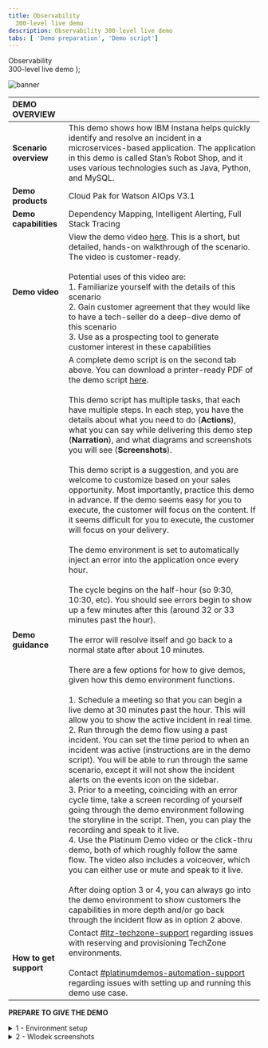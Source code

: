 ```yaml
---
title: Observability
  300-level live demo
description: Observability 300-level live demo
tabs: [ 'Demo preparation', 'Demo script']
---
```


  <span>
    Observability <br/> 300-level live demo
  </span> );

![banner](./images/AIOps_Observability_300_Prep.jpg)
<span id="top"></span>

| DEMO OVERVIEW | |
| :---         | :--- |
| **Scenario overview** | This demo shows how IBM Instana helps quickly identify and resolve an incident in a microservices-based application. The application in this demo is called Stan’s Robot Shop, and it uses various technologies such as Java, Python, and MySQL. |
| **Demo products** | Cloud Pak for Watson AIOps V3.1 |
| **Demo capabilities** | Dependency Mapping, Intelligent Alerting, Full Stack Tracing |
| **Demo video** | View the demo video <a href="https://ibm.ent.box.com/s/eogn2t43x23nk8ksyk236teqppe5d49e" target="_blank" rel="noreferrer">here</a>. This is a short, but detailed, hands-on walkthrough of the scenario. The video is customer-ready. <br/> <br/> Potential uses of this video are: <br/> 1. Familiarize yourself with the details of this scenario <br/> 2. Gain customer agreement that they would like to have a tech-seller do a deep-dive demo of this scenario <br/> 3. Use as a prospecting tool to generate customer interest in these capabilities |
| **Demo guidance** | A complete demo script is on the second tab above. You can download a printer-ready PDF of the demo script <a href="./300-Observability-Demo-Script.pdf" target="_blank" rel="noreferrer">here</a>. <br/><br/> This demo script has multiple tasks, that each have multiple steps. In each step, you have the details about what you need to do (**Actions**), what you can say while delivering this demo step (**Narration**), and what diagrams and screenshots you will see (**Screenshots**). <br/><br/> This demo script is a suggestion, and you are welcome to customize based on your sales opportunity. Most importantly, practice this demo in advance. If the demo seems easy for you to execute, the customer will focus on the content. If it seems difficult for you to execute, the customer will focus on your delivery. <br/><br/> The demo environment is set to automatically inject an error into the application once every hour. <br/> <br/> The cycle begins on the half-hour (so 9:30, 10:30, etc). You should see errors begin to show up a few minutes after this (around 32 or 33 minutes past the hour). <br/> <br/> The error will resolve itself and go back to a normal state after about 10 minutes. <br/> <br/> There are a few options for how to give demos, given how this demo environment functions. <br/> <br/> 1.	Schedule a meeting so that you can begin a live demo at 30 minutes past the hour. This will allow you to show the active incident in real time. <br/> 2.	Run through the demo flow using a past incident. You can set the time period to when an incident was active (instructions are in the demo script). You will be able to run through the same scenario, except it will not show the incident alerts on the events icon on the sidebar. <br/> 3.	Prior to a meeting, coinciding with an error cycle time, take a screen recording of yourself going through the demo environment following the storyline in the script. Then, you can play the recording and speak to it live. <br/> 4. Use the Platinum Demo video or the click-thru demo, both of which roughly follow the same flow. The video also includes a voiceover, which you can either use or mute and speak to it live. <br/> <br/> After doing option 3 or 4, you can always go into the demo environment to show customers the capabilities in more depth and/or go back through the incident flow as in option 2 above. |
| **How to get support** | Contact <a href="https://ibm-cloud.slack.com/archives/C0124J683GW" target="_blank" rel="noreferrer">#itz-techzone-support</a> regarding issues with reserving and provisioning TechZone environments.<br/><br/>Contact <a href="https://ibm-cloud.slack.com/archives/C0216F39ACU" target="_blank" rel="noreferrer">#platinumdemos-automation-support</a> regarding issues with setting up and running this demo use case. |

**PREPARE TO GIVE THE DEMO**

<details>

<summary>1 - Environment setup</summary>
<br/>

Log into the demo environment: <br/>
•	For IBMers, click <a href="https://ibmdemo-instanaibm.instana.io" target="_blank" rel="noreferrer">here</a> <br/>
•	For business partners, click <a href="https://demo-partner.instana.io/" target="_blank" rel="noreferrer">here</a> <br/>
•	If it is your first time accessing the environment, you will need to request access (See **2 - Requisition instructions** below). Allow up to two business days to receive access. <br/> <br/>

Note: <br/>
•	If you will be demonstrating using a live incident (i.e. beginning the demo at 30 minutes past the hour), no additional setup is needed. <br/>
•	If you will be demonstrating using a past incident, you will need to set the time period using the instructions below: <br/> <br/>

1.	In the upper right, click the button showing the timeframe. <br/> <br/>
![timeframe](./images/1_timeframe.png) <br/>

2.	At the bottom of the pop-up, set the timeframe to begin at 25 minutes past the hour and end at 35 minutes past the hour. It doesn’t matter which hour you pick. Click **‘Set Time.’** <br/> <br/>
Note: <br/>
•	This will ensure you see normal behavior and then a sudden change when the incident begins at 0:30. <br/>
•	Pressing 'enter' doesn’t work. You'll need to actually click the button. <br/> <br/>
![time_range](./images/2_time_range.png) <br/><br/>

Brenda's screenshot (original): <br/>
![Brenda original](./images/Picture1-original.png) <br/>
Brenda's screenshot (resized to 600px): <br/>
![Brenda original to 600](./images/Picture1-original-to-600.png) <br/>
Dennis's screenshot (original): <br/>
![screenshot original](./images/test_original.png) <br/>
Dennis's screenshot (resized to 1200px): <br/>
![1200](./images/test_1200.png) <br/>
Dennis's screenshot (resized to 1100px): <br/>
![1100](./images/test_1100.png) <br/>
Dennis's screenshot (resized to 1000px): <br/>
![1000](./images/test_1000.png) <br/>
Dennis's screenshot (resized to 900px): <br/>
![900](./images/test_900.png) <br/>
Dennis's screenshot (resized to 800px): <br/>
![800](./images/test_800.png) <br/>
Dennis's screenshot (resized to 700px): <br/>
![700](./images/test_700.png) <br/>
Dennis's screenshot (resized to 600px): <br/>
![600](./images/test_600.png)

<br/><br/>

Brenda's screenshot (original): <br/>
![Brenda original](./images/eventoriginal.png) <br/>
Brenda's screenshot (resized to 600px): <br/>
![Brenda original to 600](./images/eventoriginal-to-600.png) <br/>
Dennis's screenshot (original): <br/>
![screenshot original](./images/eventtest_original.png) <br/>
Dennis's screenshot (resized to 1200px): <br/>
![1200](./images/eventtest_1200.png) <br/>
Dennis's screenshot (resized to 1100px): <br/>
![1100](./images/eventtest_1100.png) <br/>
Dennis's screenshot (resized to 1000px): <br/>
![1000](./images/eventtest_1000.png) <br/>
Dennis's screenshot (resized to 900px): <br/>
![900](./images/eventtest_900.png) <br/>
Dennis's screenshot (resized to 800px): <br/>
![800](./images/eventtest_800.png) <br/>
Dennis's screenshot (resized to 700px): <br/>
![700](./images/eventtest_700.png) <br/>
Dennis's screenshot (resized to 600px): <br/>
![600](./images/eventtest_600.png)

<br/><br/>

3.	Check that the summary tab for the robot shop (**Applications** -> **Robot Shop** -> **Summary**) looks like this (seeing drop in call volume and spikes in errors and latency). <br/> <br/>
![robot_shop_summary](./images/3_robot_shop_summary.png) <br/>

4.	Click on **Events** on the sidebar menu and check that there are open incidents, including 'sudden increase in the number of erroneous calls' on the 'discount' service. <br/> <br/>
![open_incidents](./images/4_open_incidents.png)

<br/>

**[Go to top](#top)**

</details>

<details>

<span id="requisition-instructions"></span>

<summary>2 - Wlodek screenshots </summary>

<br/>

(original size 1500) TEST graphic <br/>
![original](./images/TEST1500.png) <br/>

(original size 1200) TEST graphic <br/>
![original](./images/TEST1200.png) <br/>

(original size 1000) TEST graphic <br/>
![original](./images/TEST1000.png) <br/>

(original size 800) TEST graphic <br/>
![original](./images/TEST800.png) <br/>

(original size 600) TEST graphic <br/>
![original](./images/test_600.png) <br/>




<br/>

(resized 1200w) Intro 1 - Wlodek's screenshot<br/>
![1Wlodek's original](./images/100-1_introduction_1-1200.png) <br/>

<br/>

(resized 1000w) Intro 1 - Wlodek's screenshot<br/>
![1Wlodek's original](./images/100-1_introduction_1-1000.png) <br/>

<br/>

(resized 800w) Intro 1 - Wlodek's screenshot<br/>
![1Wlodek's original](./images/100-1_introduction_1-800.png) <br/>

<br/>

(original 1377w) Events 3 - Wlodek's screenshot<br/>
![1Wlodek's original](./images/100-3_events_3.png)
<br/>

(resized 1200w) Events 3 - Wlodek's screenshot<br/>
![Wlodek's original](./images/100-3_events_3-1200.png)
<br/>

(resized 1000w) Events 3 - Wlodek's screenshot<br/>
![Wlodek's original](./images/100-3_events_3-1000.png)
<br/>

(resized 800w) Events 3 - Wlodek's screenshot<br/>
![1Wlodek's original](./images/100-3_events_3-800.png)
<br/>

<br/>

(original 1377w) Events 3 - Discovery 1 screenshot<br/>
![1Wlodek's original](./images/100-2_discovery_1.png) <br/>

<br/><br/>



Two days before the demo, make sure you can access the environment: <br/>
•	For IBMers, click <a href="https://ibmdemo-instanaibm.instana.io" target="_blank" rel="noreferrer">here</a> <br/>
•	For business partners, click <a href="https://demo-partner.instana.io/" target="_blank" rel="noreferrer">here</a>

<br/>

Email contacts to request access:

### Sales
| Region | Name | Email |
| --- | --- | --- |
| Americas | Chris Marvin | camarvin@us.ibm.com |
| EMEA | Thomas Taschner | thota@at.ibm.com |
| AP | Mark Jones | marjones@au1.ibm.com |
| Japan | Yasuhiro Tsutsumi | Yasuhiro.Tsutsumi@ibm.com |

### Tech sales
| Region &nbsp; &nbsp; &nbsp; &nbsp; &nbsp; &nbsp; &nbsp; &nbsp; &nbsp; &nbsp; &nbsp; &nbsp; &nbsp; &nbsp; | Name | Email |
| --- | --- | --- |
| Americas | Ganeshram Boodhoo | gbood@us.ibm.com |
| EMEA | Alexandre Abi-Khaled | alexandre.abikhaled@nl.ibm.com |
| AP | Kitman Cheung | cheungk@sg.ibm.com |
| Japan | Tomonori Iwashina | TOMONORI@jp.ibm.com |

### Everybody else (IBMers that are not sales or tech sales)
| Name | Email |
| --- | --- |
| Aaron Tobin | atobin@us.ibm.com |
| Maria Elena Taglieri | maria_elena.taglieri@it.ibm.com |
| Matthias Staub | matthias.staub@ch.ibm.com |

### Business partners
| Region &nbsp; &nbsp; &nbsp; &nbsp; &nbsp; &nbsp; &nbsp; &nbsp; &nbsp; &nbsp; &nbsp; | Name | Email |
| --- | --- | --- |
| NA, WW | Tim Burke | timothy.burke@instana.com |
| EMEA, AP, Japan | Allan Costigan | Allan.Costigan@instana.com |

### Backup contacts
If the person you contact initially is unavailable, contact the other person for your geo. <br/> <br/>

Example: A seller in the Americas would contact Chris Marvin initially. If he’s unavailable, that seller would then contact the tech sales contact for Americas (Ganeshram Boodhoo). <br/> <br/>

You can also use the **Everybody else** contacts.

### Turnaround
The turnaround time for requests to access the environment is two business days.

<br/>

**[Go to top](#top)**

</details>
